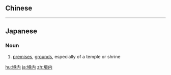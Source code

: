 {{also|境內}}
==Chinese==
{{zh-see|境內}}

----

==Japanese==
{{ja-kanjitab|境|内}}

===Noun===
{{ja-noun|けいだい}}

# [[premises]], [[grounds]], especially of a temple or shrine

[[hu:境内]]
[[ja:境内]]
[[zh:境内]]